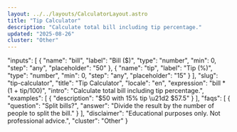 ```yaml
---
layout: ../../layouts/CalculatorLayout.astro
title: "Tip Calculator"
description: "Calculate total bill including tip percentage."
updated: "2025-08-26"
cluster: "Other"
---
```



  "inputs": [
    {
      "name": "bill",
      "label": "Bill ($)",
      "type": "number",
      "min": 0,
      "step": "any",
      "placeholder": "50"
    },
    {
      "name": "tip",
      "label": "Tip (%)",
      "type": "number",
      "min": 0,
      "step": "any",
      "placeholder": "15"
    }
  ],
  "slug": "tip-calculator",
  "title": "Tip Calculator",
  "locale": "en",
  "expression": "bill * (1 + tip/100)",
  "intro": "Calculate total bill including tip percentage.",
  "examples": [
    {
      "description": "$50 with 15% tip \u21d2 $57.5"
    }
  ],
  "faqs": [
    {
      "question": "Split bills?",
      "answer": "Divide the result by the number of people to split the bill."
    }
  ],
  "disclaimer": "Educational purposes only. Not professional advice.",
  "cluster": "Other"
}

<Calculator schema={schema} />
